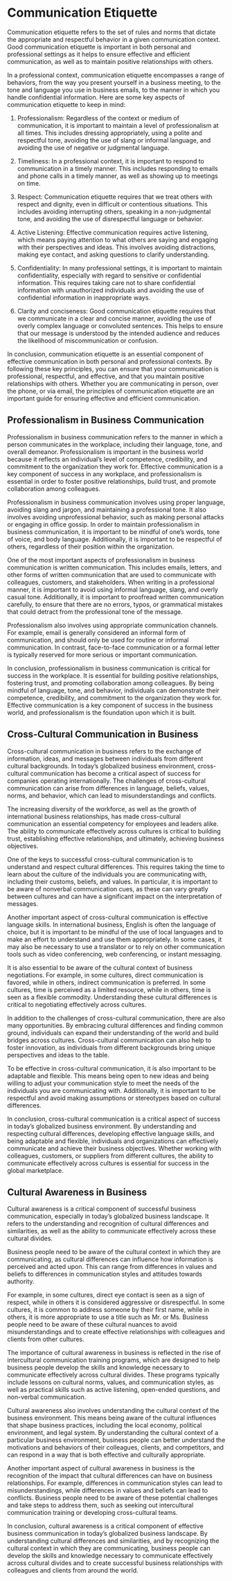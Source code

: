 
# Communication Etiquette
Communication etiquette refers to the set of rules and norms that dictate the appropriate and respectful behavior in a given communication context. Good communication etiquette is important in both personal and professional settings as it helps to ensure effective and efficient communication, as well as to maintain positive relationships with others.

In a professional context, communication etiquette encompasses a range of behaviors, from the way you present yourself in a business meeting, to the tone and language you use in business emails, to the manner in which you handle confidential information. Here are some key aspects of communication etiquette to keep in mind:

1. Professionalism: Regardless of the context or medium of communication, it is important to maintain a level of professionalism at all times. This includes dressing appropriately, using a polite and respectful tone, avoiding the use of slang or informal language, and avoiding the use of negative or judgmental language.

2. Timeliness: In a professional context, it is important to respond to communication in a timely manner. This includes responding to emails and phone calls in a timely manner, as well as showing up to meetings on time.

3. Respect: Communication etiquette requires that we treat others with respect and dignity, even in difficult or contentious situations. This includes avoiding interrupting others, speaking in a non-judgmental tone, and avoiding the use of disrespectful language or behavior.

4. Active Listening: Effective communication requires active listening, which means paying attention to what others are saying and engaging with their perspectives and ideas. This involves avoiding distractions, making eye contact, and asking questions to clarify understanding.

5. Confidentiality: In many professional settings, it is important to maintain confidentiality, especially with regard to sensitive or confidential information. This requires taking care not to share confidential information with unauthorized individuals and avoiding the use of confidential information in inappropriate ways.

6. Clarity and conciseness: Good communication etiquette requires that we communicate in a clear and concise manner, avoiding the use of overly complex language or convoluted sentences. This helps to ensure that our message is understood by the intended audience and reduces the likelihood of miscommunication or confusion.

In conclusion, communication etiquette is an essential component of effective communication in both personal and professional contexts. By following these key principles, you can ensure that your communication is professional, respectful, and effective, and that you maintain positive relationships with others. Whether you are communicating in person, over the phone, or via email, the principles of communication etiquette are an important guide for ensuring effective and efficient communication.

## Professionalism in Business Communication
Professionalism in business communication refers to the manner in which a person communicates in the workplace, including their language, tone, and overall demeanor. Professionalism is important in the business world because it reflects an individual's level of competence, credibility, and commitment to the organization they work for. Effective communication is a key component of success in any workplace, and professionalism is essential in order to foster positive relationships, build trust, and promote collaboration among colleagues.

Professionalism in business communication involves using proper language, avoiding slang and jargon, and maintaining a professional tone. It also involves avoiding unprofessional behavior, such as making personal attacks or engaging in office gossip. In order to maintain professionalism in business communication, it is important to be mindful of one's words, tone of voice, and body language. Additionally, it is important to be respectful of others, regardless of their position within the organization.

One of the most important aspects of professionalism in business communication is written communication. This includes emails, letters, and other forms of written communication that are used to communicate with colleagues, customers, and stakeholders. When writing in a professional manner, it is important to avoid using informal language, slang, and overly casual tone. Additionally, it is important to proofread written communication carefully, to ensure that there are no errors, typos, or grammatical mistakes that could detract from the professional tone of the message.

Professionalism also involves using appropriate communication channels. For example, email is generally considered an informal form of communication, and should only be used for routine or informal communication. In contrast, face-to-face communication or a formal letter is typically reserved for more serious or important communication.

In conclusion, professionalism in business communication is critical for success in the workplace. It is essential for building positive relationships, fostering trust, and promoting collaboration among colleagues. By being mindful of language, tone, and behavior, individuals can demonstrate their competence, credibility, and commitment to the organization they work for. Effective communication is a key component of success in the business world, and professionalism is the foundation upon which it is built.

## Cross-Cultural Communication in Business
Cross-cultural communication in business refers to the exchange of information, ideas, and messages between individuals from different cultural backgrounds. In today's globalized business environment, cross-cultural communication has become a critical aspect of success for companies operating internationally. The challenges of cross-cultural communication can arise from differences in language, beliefs, values, norms, and behavior, which can lead to misunderstandings and conflicts.

The increasing diversity of the workforce, as well as the growth of international business relationships, has made cross-cultural communication an essential competency for employees and leaders alike. The ability to communicate effectively across cultures is critical to building trust, establishing effective relationships, and ultimately, achieving business objectives.

One of the keys to successful cross-cultural communication is to understand and respect cultural differences. This requires taking the time to learn about the culture of the individuals you are communicating with, including their customs, beliefs, and values. In particular, it is important to be aware of nonverbal communication cues, as these can vary greatly between cultures and can have a significant impact on the interpretation of messages.

Another important aspect of cross-cultural communication is effective language skills. In international business, English is often the language of choice, but it is important to be mindful of the use of local languages and to make an effort to understand and use them appropriately. In some cases, it may also be necessary to use a translator or to rely on other communication tools such as video conferencing, web conferencing, or instant messaging.

It is also essential to be aware of the cultural context of business negotiations. For example, in some cultures, direct communication is favored, while in others, indirect communication is preferred. In some cultures, time is perceived as a limited resource, while in others, time is seen as a flexible commodity. Understanding these cultural differences is critical to negotiating effectively across cultures.

In addition to the challenges of cross-cultural communication, there are also many opportunities. By embracing cultural differences and finding common ground, individuals can expand their understanding of the world and build bridges across cultures. Cross-cultural communication can also help to foster innovation, as individuals from different backgrounds bring unique perspectives and ideas to the table.

To be effective in cross-cultural communication, it is also important to be adaptable and flexible. This means being open to new ideas and being willing to adjust your communication style to meet the needs of the individuals you are communicating with. Additionally, it is important to be respectful and avoid making assumptions or stereotypes based on cultural differences.

In conclusion, cross-cultural communication is a critical aspect of success in today's globalized business environment. By understanding and respecting cultural differences, developing effective language skills, and being adaptable and flexible, individuals and organizations can effectively communicate and achieve their business objectives. Whether working with colleagues, customers, or suppliers from different cultures, the ability to communicate effectively across cultures is essential for success in the global marketplace.

## Cultural Awareness in Business
Cultural awareness is a critical component of successful business communication, especially in today's globalized business landscape. It refers to the understanding and recognition of cultural differences and similarities, as well as the ability to communicate effectively across these cultural divides.

Business people need to be aware of the cultural context in which they are communicating, as cultural differences can influence how information is perceived and acted upon. This can range from differences in values and beliefs to differences in communication styles and attitudes towards authority.

For example, in some cultures, direct eye contact is seen as a sign of respect, while in others it is considered aggressive or disrespectful. In some cultures, it is common to address someone by their first name, while in others, it is more appropriate to use a title such as Mr. or Ms. Business people need to be aware of these cultural nuances to avoid misunderstandings and to create effective relationships with colleagues and clients from other cultures.

The importance of cultural awareness in business is reflected in the rise of intercultural communication training programs, which are designed to help business people develop the skills and knowledge necessary to communicate effectively across cultural divides. These programs typically include lessons on cultural norms, values, and communication styles, as well as practical skills such as active listening, open-ended questions, and non-verbal communication.

Cultural awareness also involves understanding the cultural context of the business environment. This means being aware of the cultural influences that shape business practices, including the local economy, political environment, and legal system. By understanding the cultural context of a particular business environment, business people can better understand the motivations and behaviors of their colleagues, clients, and competitors, and can respond in a way that is both effective and culturally appropriate.

Another important aspect of cultural awareness in business is the recognition of the impact that cultural differences can have on business relationships. For example, differences in communication styles can lead to misunderstandings, while differences in values and beliefs can lead to conflicts. Business people need to be aware of these potential challenges and take steps to address them, such as seeking out intercultural communication training or developing cross-cultural teams.

In conclusion, cultural awareness is a critical component of effective business communication in today's globalized business landscape. By understanding cultural differences and similarities, and by recognizing the cultural context in which they are communicating, business people can develop the skills and knowledge necessary to communicate effectively across cultural divides and to create successful business relationships with colleagues and clients from around the world.

